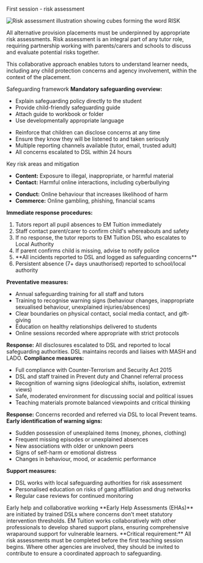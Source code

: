First session - risk assessment
<div style={{ display: 'flex', alignItems: 'flex-start', gap: '20px', marginBottom: 24, flexWrap: 'wrap' }}>
  <img src="https://emtuition.mintlify.app/images/risk1.webp" alt="Risk assessment illustration showing cubes forming the word RISK" style={{ width: '200px', height: 'auto', flexShrink: 0 }} />
  <div style={{ flex: 1, minWidth: '300px' }}>
    <p>All alternative provision placements must be underpinned by appropriate risk assessments. Risk assessment is an integral part of any tutor role, requiring partnership working with parents/carers and schools to discuss and evaluate potential risks together.</p>
    <p>This collaborative approach enables tutors to understand learner needs, including any child protection concerns and agency involvement, within the context of the placement.</p>
  </div>
</div>
Safeguarding framework
<CardGroup cols={2}>
  <Card title="First lesson requirements" icon="shield-check">
    <strong>Mandatory safeguarding overview:</strong>
    <ul>
      <li>Explain safeguarding policy directly to the student</li>
      <li>Provide child-friendly safeguarding guide</li>
      <li>Attach guide to workbook or folder</li>
      <li>Use developmentally appropriate language</li>
    </ul>
  </Card>
  <Card title="Ongoing support" icon="message-circle">
    <ul>
      <li>Reinforce that children can disclose concerns at any time</li>
      <li>Ensure they know they will be listened to and taken seriously</li>
      <li>Multiple reporting channels available (tutor, email, trusted adult)</li>
      <li>All concerns escalated to DSL within 24 hours</li>
    </ul>
  </Card>
</CardGroup>
Key risk areas and mitigation
<Accordion title="Online safety - four areas of risk (KCSIE)">
  <CardGroup cols={2}>
    <Card title="Content & Contact" icon="monitor">
      <ul>
        <li><strong>Content:</strong> Exposure to illegal, inappropriate, or harmful material</li>
        <li><strong>Contact:</strong> Harmful online interactions, including cyberbullying</li>
      </ul>
    </Card>
    <Card title="Conduct & Commerce" icon="alert-triangle">
      <ul>
        <li><strong>Conduct:</strong> Online behaviour that increases likelihood of harm</li>
        <li><strong>Commerce:</strong> Online gambling, phishing, financial scams</li>
      </ul>
    </Card>
  </CardGroup>
</Accordion>
<Accordion title="Children missing education">
  <strong>Immediate response procedures:</strong>
  <ol>
    <li>Tutors report all pupil absences to EM Tuition immediately</li>
    <li>Staff contact parent/carer to confirm child's whereabouts and safety</li>
    <li>If no response, the tutor reports to EM Tuition DSL who escalates to Local Authority</li>
    <li>If parent confirms child is missing, advise to notify police</li>
    <li>**All incidents reported to DSL and logged as safeguarding concerns**</li>
    <li>Persistent absence (7+ days unauthorised) reported to school/local authority</li>
  </ol>
</Accordion>
<Accordion title="Child sexual exploitation (CSE)">
  <strong>Preventative measures:</strong>
  <ul>
    <li>Annual safeguarding training for all staff and tutors</li>
    <li>Training to recognise warning signs (behaviour changes, inappropriate sexualised behaviour, unexplained injuries/absences)</li>
    <li>Clear boundaries on physical contact, social media contact, and gift-giving</li>
    <li>Education on healthy relationships delivered to students</li>
    <li>Online sessions recorded where appropriate with strict protocols</li>
  </ul>
  <strong>Response:</strong> All disclosures escalated to DSL and reported to local safeguarding authorities. DSL maintains records and liaises with MASH and LADO.
</Accordion>
<Accordion title="Radicalisation and Prevent duty">
  <strong>Compliance measures:</strong>
  <ul>
    <li>Full compliance with Counter-Terrorism and Security Act 2015</li>
    <li>DSL and staff trained in Prevent duty and Channel referral process</li>
    <li>Recognition of warning signs (ideological shifts, isolation, extremist views)</li>
    <li>Safe, moderated environment for discussing social and political issues</li>
    <li>Teaching materials promote balanced viewpoints and critical thinking</li>
  </ul>
  <strong>Response:</strong> Concerns recorded and referred via DSL to local Prevent teams.
</Accordion>
<Accordion title="County lines and gang involvement">
  <strong>Early identification of warning signs:</strong>
  <ul>
    <li>Sudden possession of unexplained items (money, phones, clothing)</li>
    <li>Frequent missing episodes or unexplained absences</li>
    <li>New associations with older or unknown peers</li>
    <li>Signs of self-harm or emotional distress</li>
    <li>Changes in behaviour, mood, or academic performance</li>
  </ul>
  <strong>Support measures:</strong>
  <ul>
    <li>DSL works with local safeguarding authorities for risk assessment</li>
    <li>Personalised education on risks of gang affiliation and drug networks</li>
    <li>Regular case reviews for continued monitoring</li>
  </ul>
</Accordion>
Early help and collaborative working
<Info>
  **Early Help Assessments (EHAs)** are initiated by trained DSLs where concerns don't meet statutory intervention thresholds. EM Tuition works collaboratively with other professionals to develop shared support plans, ensuring comprehensive wraparound support for vulnerable learners.
</Info>
<Warning>
  **Critical requirement:** All risk assessments must be completed before the first teaching session begins. Where other agencies are involved, they should be invited to contribute to ensure a coordinated approach to safeguarding.
</Warning>

